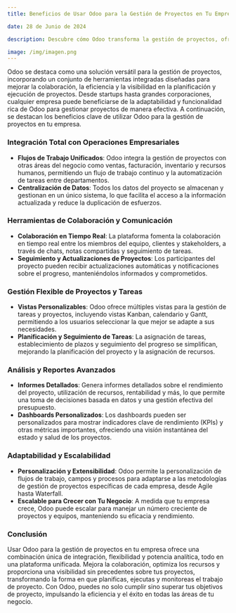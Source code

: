 ```yaml
---
title: Beneficios de Usar Odoo para la Gestión de Proyectos en Tu Empresa

date: 28 de Junio de 2024

description: Descubre cómo Odoo transforma la gestión de proyectos, ofreciendo herramientas integradas que mejoran la colaboración, la eficiencia y la visibilidad en todos los niveles de la organización.

image: /img/imagen.png
---
```


Odoo se destaca como una solución versátil para la gestión de proyectos, incorporando un conjunto de herramientas integradas diseñadas para mejorar la colaboración, la eficiencia y la visibilidad en la planificación y ejecución de proyectos. Desde startups hasta grandes corporaciones, cualquier empresa puede beneficiarse de la adaptabilidad y funcionalidad rica de Odoo para gestionar proyectos de manera efectiva. A continuación, se destacan los beneficios clave de utilizar Odoo para la gestión de proyectos en tu empresa.

### **Integración Total con Operaciones Empresariales**

- **Flujos de Trabajo Unificados**: Odoo integra la gestión de proyectos con otras áreas del negocio como ventas, facturación, inventario y recursos humanos, permitiendo un flujo de trabajo continuo y la automatización de tareas entre departamentos.
- **Centralización de Datos**: Todos los datos del proyecto se almacenan y gestionan en un único sistema, lo que facilita el acceso a la información actualizada y reduce la duplicación de esfuerzos.

### **Herramientas de Colaboración y Comunicación**

- **Colaboración en Tiempo Real**: La plataforma fomenta la colaboración en tiempo real entre los miembros del equipo, clientes y stakeholders, a través de chats, notas compartidas y seguimiento de tareas.
- **Seguimiento y Actualizaciones de Proyectos**: Los participantes del proyecto pueden recibir actualizaciones automáticas y notificaciones sobre el progreso, manteniéndolos informados y comprometidos.

### **Gestión Flexible de Proyectos y Tareas**

- **Vistas Personalizables**: Odoo ofrece múltiples vistas para la gestión de tareas y proyectos, incluyendo vistas Kanban, calendario y Gantt, permitiendo a los usuarios seleccionar la que mejor se adapte a sus necesidades.
- **Planificación y Seguimiento de Tareas**: La asignación de tareas, establecimiento de plazos y seguimiento del progreso se simplifican, mejorando la planificación del proyecto y la asignación de recursos.

### **Análisis y Reportes Avanzados**

- **Informes Detallados**: Genera informes detallados sobre el rendimiento del proyecto, utilización de recursos, rentabilidad y más, lo que permite una toma de decisiones basada en datos y una gestión efectiva del presupuesto.
- **Dashboards Personalizados**: Los dashboards pueden ser personalizados para mostrar indicadores clave de rendimiento (KPIs) y otras métricas importantes, ofreciendo una visión instantánea del estado y salud de los proyectos.

### **Adaptabilidad y Escalabilidad**

- **Personalización y Extensibilidad**: Odoo permite la personalización de flujos de trabajo, campos y procesos para adaptarse a las metodologías de gestión de proyectos específicas de cada empresa, desde Agile hasta Waterfall.
- **Escalable para Crecer con Tu Negocio**: A medida que tu empresa crece, Odoo puede escalar para manejar un número creciente de proyectos y equipos, manteniendo su eficacia y rendimiento.

### **Conclusión**

Usar Odoo para la gestión de proyectos en tu empresa ofrece una combinación única de integración, flexibilidad y potencia analítica, todo en una plataforma unificada. Mejora la colaboración, optimiza los recursos y proporciona una visibilidad sin precedentes sobre tus proyectos, transformando la forma en que planificas, ejecutas y monitoreas el trabajo de proyecto. Con Odoo, puedes no solo cumplir sino superar tus objetivos de proyecto, impulsando la eficiencia y el éxito en todas las áreas de tu negocio.